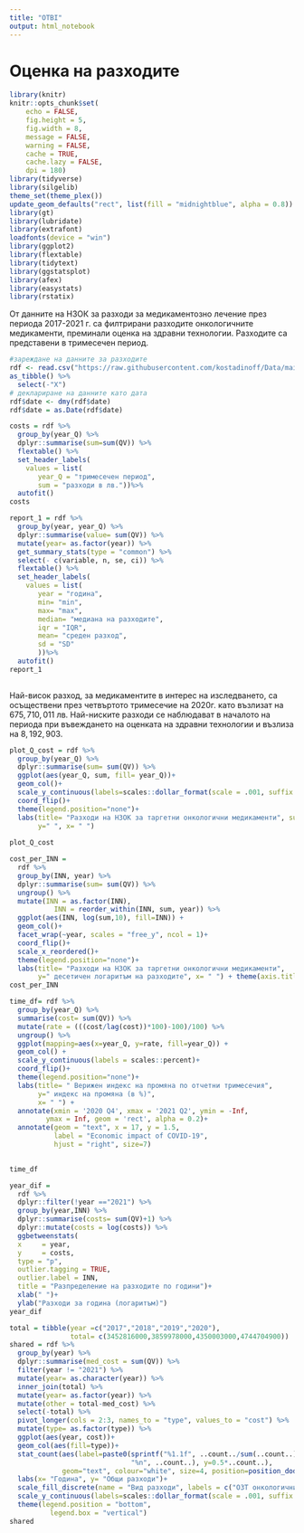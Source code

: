 ```yaml
---
title: "OTBI"
output: html_notebook
---
```


# Оценка на разходите

```r
library(knitr)
knitr::opts_chunk$set(
	echo = FALSE,
	fig.height = 5,
	fig.width = 8,
	message = FALSE,
	warning = FALSE,
	cache = TRUE,
	cache.lazy = FALSE,
	dpi = 180)
library(tidyverse)
library(silgelib)
theme_set(theme_plex())
update_geom_defaults("rect", list(fill = "midnightblue", alpha = 0.8))
library(gt)
library(lubridate)
library(extrafont)
loadfonts(device = "win")
library(ggplot2)
library(flextable)
library(tidytext)
library(ggstatsplot)
library(afex)
library(easystats)
library(rstatix)
```

От данните на НЗОК за разходи за медикаментозно лечение през периода 2017-2021 г. са филтрирани разходите онкологичните медикаменти, преминали оценка на здравни технологии. Разходите са представени в тримесечен период.

```r
#зареждане на данните за разходите
rdf <- read.csv("https://raw.githubusercontent.com/kostadinoff/Data/main/OTBI/rdf_cost.csv", stringsAsFactors=TRUE) %>% 
as_tibble() %>% 
  select(-"X")
# деклариране на данните като дата
rdf$date <- dmy(rdf$date)
rdf$date = as.Date(rdf$date)

```

```r
costs = rdf %>% 
  group_by(year_Q) %>% 
  dplyr::summarise(sum=sum(QV)) %>% 
  flextable() %>% 
  set_header_labels(
    values = list(
       year_Q = "тримесечен период",
       sum = "разходи в лв."))%>%   
  autofit()
costs
```

```r
report_1 = rdf %>% 
  group_by(year, year_Q) %>% 
  dplyr::summarise(value= sum(QV)) %>% 
  mutate(year= as.factor(year)) %>% 
  get_summary_stats(type = "common") %>% 
  select(- c(variable, n, se, ci)) %>% 
  flextable() %>% 
  set_header_labels(
    values = list(
       year = "година",
       min= "min",
       max= "max",
       median= "медиана на разходите",
       iqr = "IQR",
       mean= "среден разход",
       sd = "SD"
       ))%>%   
  autofit()
report_1 
  
```


Най-висок разход, за медикаментите в интерес на изследването, са осъществени през четвъртото тримесечие на 2020г. като възлизат на $675,710,011$ лв. Най-ниските разходи се наблюдават в началото на периода при въвеждането на оценката на здравни технологии и възлиза на $8,192,903$.

```r
plot_Q_cost = rdf %>% 
  group_by(year_Q) %>% 
  dplyr::summarise(sum= sum(QV)) %>% 
  ggplot(aes(year_Q, sum, fill= year_Q))+
  geom_col()+
  scale_y_continuous(labels=scales::dollar_format(scale = .001, suffix = " мил.лв", prefix = " "))+
  coord_flip()+
  theme(legend.position="none")+
  labs(title= "Разходи на НЗОК за таргетни онкологични медикаменти", subtitle = " в милиони лева, по тримесечие",
       y=" ", x= " ")
  
plot_Q_cost
```

```r
cost_per_INN = 
  rdf %>% 
  group_by(INN, year) %>% 
  dplyr::summarise(sum= sum(QV)) %>% 
  ungroup() %>% 
  mutate(INN = as.factor(INN),
           INN = reorder_within(INN, sum, year)) %>%
  ggplot(aes(INN, log(sum,10), fill=INN)) +
  geom_col()+
  facet_wrap(~year, scales = "free_y", ncol = 1)+
  coord_flip()+
  scale_x_reordered()+
  theme(legend.position="none")+
  labs(title= "Разходи на НЗОК за таргетни онкологични медикаменти",
       y=" десетичен логаритъм на разходите", x= " ") + theme(axis.title = element_text(family = "Courier")) +labs(alpha = 0.6)
cost_per_INN
```

```r
time_df= rdf %>% 
  group_by(year_Q) %>% 
  summarise(cost= sum(QV)) %>% 
  mutate(rate = (((cost/lag(cost))*100)-100)/100) %>%
  ungroup() %>% 
  ggplot(mapping=aes(x=year_Q, y=rate, fill=year_Q)) +
  geom_col() +
  scale_y_continuous(labels = scales::percent)+
  coord_flip()+
  theme(legend.position="none")+
  labs(title= " Верижен индекс на промяна по отчетни тримесечия", 
       y=" индекс на промяна (в %)", 
       x= " ") +
  annotate(xmin = '2020 Q4', xmax = '2021 Q2', ymin = -Inf,
         ymax = Inf, geom = 'rect', alpha = 0.2)+
  annotate(geom = "text", x = 17, y = 1.5, 
           label = "Economic impact of COVID-19", 
           hjust = "right", size=7)

  
time_df
```




```r

year_dif =
  rdf %>% 
  dplyr::filter(!year =="2021") %>% 
  group_by(year,INN) %>% 
  dplyr::summarise(costs= sum(QV)+1) %>% 
  dplyr::mutate(costs = log(costs)) %>% 
  ggbetweenstats(
  x     = year,
  y     = costs,
  type = "p",
  outlier.tagging = TRUE,
  outlier.label = INN,
  title = "Разпределение на разходите по години")+
  xlab(" ")+
  ylab("Разходи за година (логаритъм)")
year_dif

```

```r

total = tibble(year =c("2017","2018","2019","2020"),
               total= c(3452816000,3859978000,4350003000,4744704900))
shared = rdf %>% 
  group_by(year) %>% 
  dplyr::summarise(med_cost = sum(QV)) %>% 
  filter(year != "2021") %>% 
  mutate(year= as.character(year)) %>% 
  inner_join(total) %>% 
  mutate(year= as.factor(year)) %>% 
  mutate(other = total-med_cost) %>% 
  select(-total) %>% 
  pivot_longer(cols = 2:3, names_to = "type", values_to = "cost") %>% 
  mutate(type= as.factor(type)) %>% 
  ggplot(aes(year, cost))+
  geom_col(aes(fill=type))+
  stat_count(aes(label=paste0(sprintf("%1.1f", ..count../sum(..count..)*100),
                              "%n", ..count..), y=0.5*..count..), 
             geom="text", colour="white", size=4, position=position_dodge(width=1))
  labs(x= "Година", y= "Общи разходи")+
  scale_fill_discrete(name = "Вид разходи", labels = c("ОЗТ онкологични медикаменти", "Всички останали"))+
  scale_y_continuous(labels=scales::dollar_format(scale = .001, suffix = " мил.лв", prefix = " "))+
  theme(legend.position = "bottom",
          legend.box = "vertical")
shared
```

